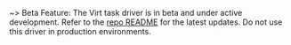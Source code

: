 ~> Beta Feature: The Virt task driver is in beta and under active development.
Refer to the [repo README](https://github.com/hashicorp/nomad-driver-virt) for
the latest updates. Do not use this driver in production environments.
